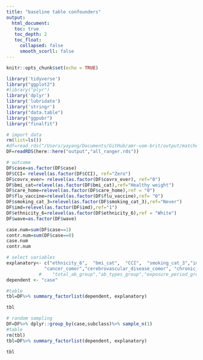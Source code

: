 ```yaml
---
title: "baseline table confounders"
output: 
  html_document:
   toc: true
   toc_depth: 2
   toc_float:
     collapsed: false
     smooth_scorll: false
---
```


```r
knitr::opts_chunk$set(echo = TRUE)
```


```r
library('tidyverse')
library("ggplot2")
#library("plyr")
library('dplyr')
library('lubridate')
library('stringr')
library("data.table")
library("ggpubr")
library("finalfit")
```

```r
# import data
rm(list=ls())
#df=read_rds("/Users/yayang/Documents/GitHub/amr-uom-brit/output/matched_outcome.rds")
DF=readRDS(here::here("output","all_ranger.rds"))

```

```r

# outcome
DF$case=as.factor(DF$case)
DF$CCI= relevel(as.factor(DF$CCI), ref="Zero")
DF$covrx_ever= relevel(as.factor(DF$covrx_ever), ref="0")
DF$bmi_cat=relevel(as.factor(DF$bmi_cat),ref="Healthy weight")
DF$care_home=relevel(as.factor(DF$care_home),ref = "0")
DF$flu_vaccine=relevel(as.factor(DF$flu_vaccine),ref= "0")
DF$smoking_cat_3=relevel(as.factor(DF$smoking_cat_3),ref="Never")
DF$imd=relevel(as.factor(DF$imd),ref="1")
DF$ethnicity_6=relevel(as.factor(DF$ethnicity_6),ref = "White")
DF$wave=as.factor(DF$wave)

```

```r
case.num=sum(DF$case==1)
contr.num=sum(DF$case==0)
case.num
contr.num
```


```r
# select variables
explanatory<- c("ethnicity_6",  "bmi_cat",  "CCI",  "smoking_cat_3","imd","care_home","covrx_ever","flu_vaccine",
              "cancer_comor","cerebrovascular_disease_comor", "chronic_obstructive_pulmonary_comor", "heart_failure_comor", "connective_tissue_comor", "dementia_comor", "diabetes_comor", "diabetes_complications_comor", "hemiplegia_comor", "metastatic_cancer_comor", "mild_liver_comor", "mod_severe_liver_comor", "mod_severe_renal_comor", "mi_comor", "peptic_ulcer_comor", "peripheral_vascular_comor","hiv_comor")
            #    "total_ab_group","ab_types_group","exposure_period_group","recent_ab_days_group","broad_ab_prescriptions_group","interval_mean_group", "interval_sd_group")
dependent <- "case"

#table
tbl=DF%>% summary_factorlist(dependent, explanatory)

tbl
```


```r
# random sampling
DF=DF%>% dplyr::group_by(case,subclass)%>% sample_n(1)
#table
rm(tbl)
tbl=DF%>% summary_factorlist(dependent, explanatory)

tbl

```

